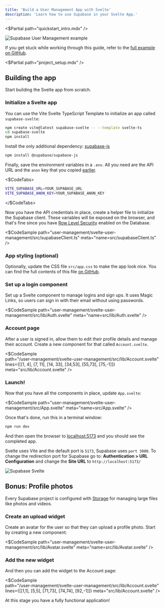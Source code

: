 ```yaml
---
title: 'Build a User Management App with Svelte'
description: 'Learn how to use Supabase in your Svelte App.'
---
```


<$Partial path="quickstart_intro.mdx" />

![Supabase User Management example](/docs/img/user-management-demo.png)

<Admonition type="note">

If you get stuck while working through this guide, refer to the [full example on GitHub](https://github.com/supabase/supabase/tree/master/examples/user-management/svelte-user-management).

</Admonition>

<$Partial path="project_setup.mdx" />

## Building the app

Start building the Svelte app from scratch.

### Initialize a Svelte app

You can use the Vite Svelte TypeScript Template to initialize an app called `supabase-svelte`:

```bash
npm create vite@latest supabase-svelte -- --template svelte-ts
cd supabase-svelte
npm install
```

Install the only additional dependency: [supabase-js](https://github.com/supabase/supabase-js)

```bash
npm install @supabase/supabase-js
```

Finally, save the environment variables in a `.env`.
All you need are the API URL and the `anon` key that you copied [earlier](#get-the-api-keys).

<$CodeTabs>

```bash name=.env
VITE_SUPABASE_URL=YOUR_SUPABASE_URL
VITE_SUPABASE_ANON_KEY=YOUR_SUPABASE_ANON_KEY
```

</$CodeTabs>

Now you have the API credentials in place, create a helper file to initialize the Supabase client. These variables will be exposed on the browser, and that's fine since you have [Row Level Security](/docs/guides/auth#row-level-security) enabled on the Database.

<$CodeSample
path="user-management/svelte-user-management/src/supabaseClient.ts"
meta="name=src/supabaseClient.ts"
/>

### App styling (optional)

Optionally, update the CSS file `src/app.css` to make the app look nice.
You can find the full contents of this file [on GitHub](https://raw.githubusercontent.com/supabase/supabase/master/examples/user-management/svelte-user-management/src/app.css).

### Set up a login component

Set up a Svelte component to manage logins and sign ups. It uses Magic Links, so users can sign in with their email without using passwords.

<$CodeSample
path="user-management/svelte-user-management/src/lib/Auth.svelte"
meta="name=src/lib/Auth.svelte"
/>

### Account page

After a user is signed in, allow them to edit their profile details and manage their account.
Create a new component for that called `Account.svelte`.

<$CodeSample  
path="/user-management/svelte-user-management/src/lib/Account.svelte"
lines={[[1, 4], [7, 11], [14, 33], [34,53], [55,73], [75,-1]]}
meta="src/lib/Account.svelte"
/>

### Launch!

Now that you have all the components in place, update `App.svelte`:

<$CodeSample
path="user-management/svelte-user-management/src/App.svelte"
meta="name=src/App.svelte"
/>

Once that's done, run this in a terminal window:

```bash
npm run dev
```

And then open the browser to [localhost:5173](http://localhost:5173) and you should see the completed app.

<Admonition type="tip">

Svelte uses Vite and the default port is `5173`, Supabase uses `port 3000`. To change the redirection port for Supabase go to: **Authentication > URL Configuration** and change the **Site URL** to `http://localhost:5173/`

</Admonition>

![Supabase Svelte](/docs/img/supabase-svelte-demo.png)

## Bonus: Profile photos

Every Supabase project is configured with [Storage](/docs/guides/storage) for managing large files like photos and videos.

### Create an upload widget

Create an avatar for the user so that they can upload a profile photo. Start by creating a new component:

<$CodeSample
path="user-management/svelte-user-management/src/lib/Avatar.svelte"
meta="name=src/lib/Avatar.svelte"
/>

### Add the new widget

And then you can add the widget to the Account page:

<$CodeSample  
path="/user-management/svelte-user-management/src/lib/Account.svelte"
lines={[[1,1], [5,5], [71,73], [74,74], [92,-1]]}
meta="src/lib/Account.svelte"
/>

At this stage you have a fully functional application!
